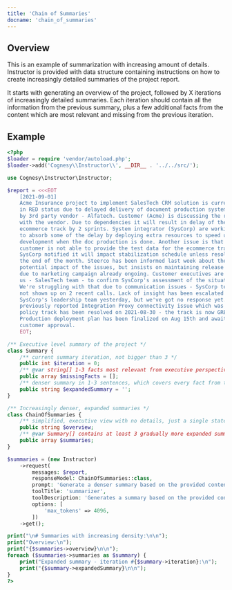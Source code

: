 ---
title: 'Chain of Summaries'
docname: 'chain_of_summaries'
---

## Overview

This is an example of summarization with increasing amount of details.
Instructor is provided with data structure containing instructions on how to
create increasingly detailed summaries of the project report.

It starts with generating an overview of the project, followed by X iterations
of increasingly detailed summaries. Each iteration should contain all the
information from the previous summary, plus a few additional facts from the
content which are most relevant and missing from the previous iteration.

## Example

```php
<?php
$loader = require 'vendor/autoload.php';
$loader->add('Cognesy\\Instructor\\', __DIR__ . '../../src/');

use Cognesy\Instructor\Instructor;

$report = <<<EOT
    [2021-09-01]
    Acme Insurance project to implement SalesTech CRM solution is currently
    in RED status due to delayed delivery of document production system, led
    by 3rd party vendor - Alfatech. Customer (Acme) is discussing the resolution
    with the vendor. Due to dependencies it will result in delay of the
    ecommerce track by 2 sprints. System integrator (SysCorp) are working
    to absorb some of the delay by deploying extra resources to speed up
    development when the doc production is done. Another issue is that the
    customer is not able to provide the test data for the ecommerce track.
    SysCorp notified it will impact stabilization schedule unless resolved by
    the end of the month. Steerco has been informed last week about the
    potential impact of the issues, but insists on maintaining release schedule
    due to marketing campaign already ongoing. Customer executives are asking
    us - SalesTech team - to confirm SysCorp's assessment of the situation.
    We're struggling with that due to communication issues - SysCorp team has
    not shown up on 2 recent calls. Lack of insight has been escalated to
    SysCorp's leadership team yesterday, but we've got no response yet. The
    previously reported Integration Proxy connectivity issue which was blocking
    policy track has been resolved on 2021-08-30 - the track is now GREEN.
    Production deployment plan has been finalized on Aug 15th and awaiting
    customer approval.
    EOT;

/** Executive level summary of the project */
class Summary {
    /** current summary iteration, not bigger than 3 */
    public int $iteration = 0;
    /** @var string[] 1-3 facts most relevant from executive perspective and missing from the summary (avoid technical details) */
    public array $missingFacts = [];
    /** denser summary in 1-3 sentences, which covers every fact from the previous summary plus the missing ones */
    public string $expandedSummary = '';
}

/** Increasingly denser, expanded summaries */
class ChainOfSummaries {
    /** simplified, executive view with no details, just a single statement of overall situation */
    public string $overview;
    /** @var Summary[] contains at least 3 gradually more expanded summaries of the content */
    public array $summaries;
}

$summaries = (new Instructor)
    ->request(
        messages: $report,
        responseModel: ChainOfSummaries::class,
        prompt: 'Generate a denser summary based on the provided content.',
        toolTitle: 'summarizer',
        toolDescription: 'Generates a summary based on the provided content.',
        options: [
            'max_tokens' => 4096,
        ])
    ->get();

print("\n# Summaries with increasing density:\n\n");
print("Overview:\n");
print("{$summaries->overview}\n\n");
foreach ($summaries->summaries as $summary) {
    print("Expanded summary - iteration #{$summary->iteration}:\n");
    print("{$summary->expandedSummary}\n\n");
}
?>
```
